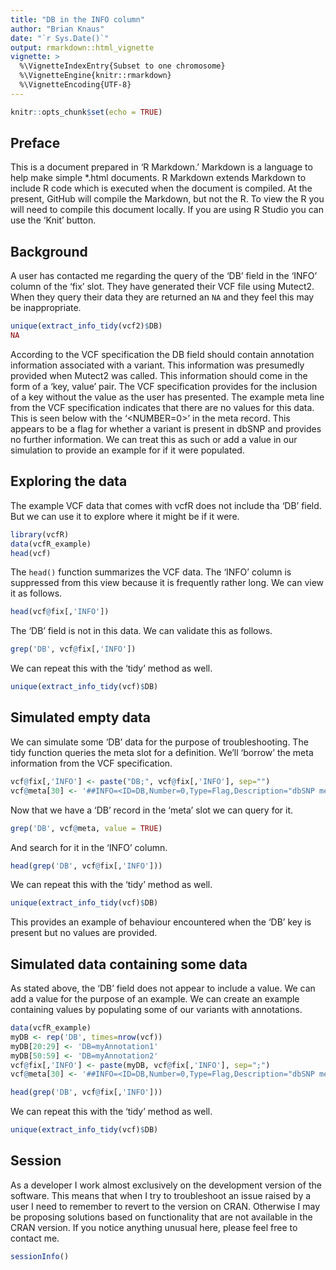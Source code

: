```yaml
---
title: "DB in the INFO column"
author: "Brian Knaus"
date: "`r Sys.Date()`"
output: rmarkdown::html_vignette
vignette: >
  %\VignetteIndexEntry{Subset to one chromosome}
  %\VignetteEngine{knitr::rmarkdown}
  %\VignetteEncoding{UTF-8}
---
```



```r
knitr::opts_chunk$set(echo = TRUE)
```


## Preface

This is a document prepared in 'R Markdown.'
Markdown is a language to help make simple *.html documents.
R Markdown extends Markdown to include R code which is executed when the document is compiled.
At the present, GitHub will compile the Markdown, but not the R.
To view the R you will need to compile this document locally.
If you are using R Studio you can use the 'Knit' button.



## Background


A user has contacted me regarding the query of the 'DB' field in the 'INFO' column of the 'fix' slot.
They have generated their VCF file using Mutect2.
When they query their data they are returned an `NA` and they feel this may be inappropriate.


```r
unique(extract_info_tidy(vcf2)$DB)
NA
```


According to the VCF specification the DB field should contain annotation information associated with a variant.
This information was presumedly provided when Mutect2 was called.
This information should come in the form of a 'key, value' pair.
The VCF specification provides for the inclusion of a key without the value as the user has presented.
The example meta line from the VCF specification indicates that there are no values for this data.
This is seen below with the '<NUMBER=0>' in the meta record.
This appears to be a flag for whether a variant is present in dbSNP and provides no further information.
We can treat this as such or add a value in our simulation to provide an example for if it were populated.


## Exploring the data


The example VCF data that comes with vcfR does not include tha 'DB' field.
But we can use it to explore where it might be if it were.


```r
library(vcfR)
data(vcfR_example)
head(vcf)
```


The `head()` function summarizes the VCF data.
The 'INFO' column is suppressed from this view because it is frequently rather long.
We can view it as follows.


```r
head(vcf@fix[,'INFO'])
```


The 'DB' field is not in this data.
We can validate this as follows.


```r
grep('DB', vcf@fix[,'INFO'])
```


We can repeat this with the 'tidy' method as well.


```r
unique(extract_info_tidy(vcf)$DB)
```


## Simulated empty data


We can simulate some 'DB' data for the purpose of troubleshooting.
The tidy function queries the meta slot for a definition.
We'll 'borrow' the meta information from the VCF specification.


```r
vcf@fix[,'INFO'] <- paste("DB;", vcf@fix[,'INFO'], sep="")
vcf@meta[30] <- '##INFO=<ID=DB,Number=0,Type=Flag,Description="dbSNP membership, build 129">'
```


Now that we have a 'DB' record in the 'meta' slot we can query for it.


```r
grep('DB', vcf@meta, value = TRUE)
```


And search for it in the 'INFO' column.


```r
head(grep('DB', vcf@fix[,'INFO']))
```


We can repeat this with the 'tidy' method as well.


```r
unique(extract_info_tidy(vcf)$DB)
```


This provides an example of behaviour encountered when the 'DB' key is present but no values are provided.


## Simulated data containing some data


As stated above, the 'DB' field does not appear to include a value.
We can add a value for the purpose of an example.
We can create an example containing values by populating some of our variants with annotations.


```r
data(vcfR_example)
myDB <- rep('DB', times=nrow(vcf))
myDB[20:29] <- 'DB=myAnnotation1'
myDB[50:59] <- 'DB=myAnnotation2'
vcf@fix[,'INFO'] <- paste(myDB, vcf@fix[,'INFO'], sep=";")
vcf@meta[30] <- '##INFO=<ID=DB,Number=0,Type=Flag,Description="dbSNP membership, build 129">'
```


```r
head(grep('DB', vcf@fix[,'INFO']))
```


We can repeat this with the 'tidy' method as well.


```r
unique(extract_info_tidy(vcf)$DB)
```



## Session 


As a developer I work almost exclusively on the development version of the software. 
This means that when I try to troubleshoot an issue raised by a user I need to remember to revert to the version on CRAN.
Otherwise I may be proposing solutions based on functionality that are not available in the CRAN version.
If you notice anything unusual here, please feel free to contact me.


```r
sessionInfo()
```
